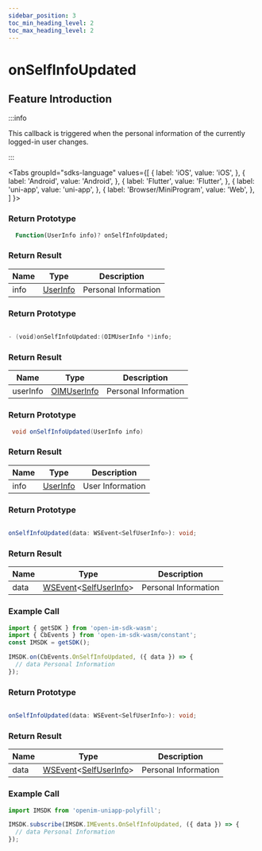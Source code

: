 ```yaml
---
sidebar_position: 3
toc_min_heading_level: 2
toc_max_heading_level: 2
---
```


# onSelfInfoUpdated

## Feature Introduction

:::info

This callback is triggered when the personal information of the currently logged-in user changes.

:::

<Tabs
groupId="sdks-language"
values={[
{ label: 'iOS', value: 'iOS', },
{ label: 'Android', value: 'Android', },
{ label: 'Flutter', value: 'Flutter', },
{ label: 'uni-app', value: 'uni-app', },
{ label: 'Browser/MiniProgram', value: 'Web', },
]
}>

<TabItem value="Flutter">

### Return Prototype

```dart showLineNumbers
  Function(UserInfo info)? onSelfInfoUpdated;
```

### Return Result

| Name | Type                                | Description        |
| ---- | ----------------------------------- | ------------------ |
| info | [UserInfo](/class/user/userInfo.mdx) | Personal Information |

</TabItem>

<TabItem value="iOS">

### Return Prototype

```swift showLineNumbers

- (void)onSelfInfoUpdated:(OIMUserInfo *)info;

```

### Return Result

| Name     | Type     | Description                |
| -------- | -------- | -------------------------- |
| userInfo | [OIMUserInfo](/class/user/userInfo.mdx) | Personal Information |

</TabItem>

<TabItem value="Android">

### Return Prototype

```java showLineNumbers
 void onSelfInfoUpdated(UserInfo info)
```

### Return Result

| Name | Type                                | Description        |
| ---- | ----------------------------------- | ------------------ |
| info | [UserInfo](/class/user/userInfo.mdx) | User Information |

</TabItem>

<TabItem value="Web">

### Return Prototype

```ts showLineNumbers

onSelfInfoUpdated(data: WSEvent<SelfUserInfo>): void;

```

### Return Result

| Name | Type                                                                                 | Description                |
| ---- | ------------------------------------------------------------------------------------ | -------------------------- |
| data | [WSEvent](/class/response.mdx)<[SelfUserInfo](/class/user/userInfo.mdx)> | Personal Information |

### Example Call

```js showLineNumbers
import { getSDK } from 'open-im-sdk-wasm';
import { CbEvents } from 'open-im-sdk-wasm/constant';
const IMSDK = getSDK();

IMSDK.on(CbEvents.OnSelfInfoUpdated, ({ data }) => {
  // data Personal Information
});
```

</TabItem>

<TabItem value="uni-app">

### Return Prototype

```ts showLineNumbers

onSelfInfoUpdated(data: WSEvent<SelfUserInfo>): void;

```

### Return Result

| Name | Type                                                                                 | Description                |
| ---- | ------------------------------------------------------------------------------------ | -------------------------- |
| data | [WSEvent](/class/response.mdx)<[SelfUserInfo](/class/user/userInfo.mdx)> | Personal Information |

### Example Call

```js showLineNumbers
import IMSDK from 'openim-uniapp-polyfill';

IMSDK.subscribe(IMSDK.IMEvents.OnSelfInfoUpdated, ({ data }) => {
  // data Personal Information
});
```

</TabItem>

</Tabs>